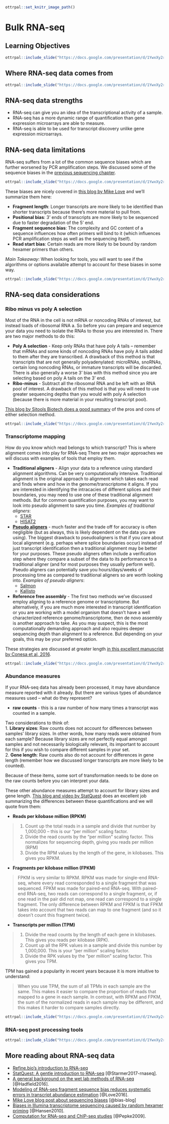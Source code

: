 
```r
ottrpal::set_knitr_image_path()
```

# Bulk RNA-seq

## Learning Objectives

```r
ottrpal::include_slide("https://docs.google.com/presentation/d/1YwxXy2rnUgbx_7B7ENH9wpDX-j6JpJz6lGVzOkjo0qY/edit#slide=id.g12890ae15d7_0_56")
```

## Where RNA-seq data comes from

```r
ottrpal::include_slide("https://docs.google.com/presentation/d/1YwxXy2rnUgbx_7B7ENH9wpDX-j6JpJz6lGVzOkjo0qY/edit#slide=id.g142c259a793_0_5")
```

## RNA-seq data **strengths**  

- RNA-seq can give you an idea of the transcriptional activity of a sample.
- RNA-seq has a more dynamic range of quantification than gene expression microarrays are able to measure.
- RNA-seq is able to be used for transcript discovery unlike gene expression microarrays.

## RNA-seq data **limitations**  

RNA-seq suffers from a lot of the common sequence biases which are further worsened by PCR amplification steps. We discussed some of the sequence biases in the [previous sequencing chapter]().

```r
ottrpal::include_slide("https://docs.google.com/presentation/d/1YwxXy2rnUgbx_7B7ENH9wpDX-j6JpJz6lGVzOkjo0qY/edit#slide=id.g142e3de7ce8_0_19")
```

These biases are nicely covered in [this blog by Mike Love](https://mikelove.wordpress.com/2016/09/26/rna-seq-fragment-sequence-bias/) and we'll summarize them here:

- **Fragment length**: Longer transcripts are more likely to be identified than shorter transcripts because there's more material to pull from.  
- **Positional bias**: 3' ends of transcripts are more likely to be sequenced due to faster degradation of the 5' end.
- **Fragment sequence bias**: The complexity and GC content of a sequence influences how often primers will bind to it (which influences PCR amplification steps as well as the sequencing itself).
- **Read start bias**: Certain reads are more likely to be bound by random hexamer primers than others.

_Main Takeaway_: When looking for tools, you will want to see if the algorithms or options available attempt to account for these biases in some way.

```r
ottrpal::include_slide("https://docs.google.com/presentation/d/1YwxXy2rnUgbx_7B7ENH9wpDX-j6JpJz6lGVzOkjo0qY/edit#slide=id.g15bed4cad37_396_65")
```

## RNA-seq data considerations

### Ribo minus vs poly A selection

Most of the RNA in the cell is not mRNA or noncoding RNAs of interest, but instead loads of ribosomal RNA a. So before you can prepare and sequence your data you need to isolate the RNAs to those you are interested in. There are two major methods to do this:

- **Poly A selection** - Keep only RNAs that have poly A tails -- remember that mRNAs and some kinds of noncoding RNAs have poly A tails added to them after they are transcribed. A drawback of this method is that transcripts that are not generally polyadenylated: microRNAs, snoRNAs, certain long noncoding RNAs, or immature transcripts will be discarded. There is also generally a worse 3' bias with this method since you are selecting based on poly A tails on the 3' end.
- **Ribo-minus** - Subtract all the ribosomal RNA and be left with an RNA pool of interest. A drawback of this method is that you will need to use greater sequencing depths than you would with poly A selection (because there is more material in your resulting transcript pool).

[This blog by Sitools Biotech does a good summary](https://blog.sitoolsbiotech.com/2019/08/ribo-depletion-rna-seq-ribosomal-rna-depletion-method-works-best/) of the pros and cons of either selection method.

```r
ottrpal::include_slide("https://docs.google.com/presentation/d/1YwxXy2rnUgbx_7B7ENH9wpDX-j6JpJz6lGVzOkjo0qY/edit#slide=id.g15bed4cad37_396_47")
```

### Transcriptome mapping

How do you know which read belongs to which transcript? This is where alignment comes into play for RNA-seq There are two major approaches we will discuss with examples of tools that employ them.

- **Traditional aligners** - Align your data to a reference using standard alignment algorithms. Can be very computationally intensive. Traditional alignment is the original approach to alignment which takes each read and finds where and how in the genome/transcriptome it aligns. If you are interested in identifying the intracacies of different splices and their boundaries, you may need to use one of these traditional alignment methods. But for common quantification purposes, you may want to look into pseudo alignment to save you time.
_Examples of traditional aligners_:   
  - [STAR](https://github.com/alexdobin/STAR/blob/master/doc/STARmanual.pdf)
  - [HISAT2](http://daehwankimlab.github.io/hisat2/manual/)

- [**Pseudo aligners**](https://tinyheero.github.io/2015/09/02/pseudoalignments-kallisto.html) - much faster and the trade off for accuracy is often negligible (but as always, this is likely dependent on the data you are using). The biggest drawback to pseudoaligners is that if you care about local alignment (e.g. perhaps where splice boundaries occur) instead of just transcript identification then a traditional alignment may be better for your purposes. These pseudo aligners often include a verification step where they compare a subset of the data to its performance to a traditional aligner (and for most purposes they usually perform well). Pseudo aligners can potentially save you hours/days/weeks of processing time as compared to traditional aligners so are worth looking into.
_Examples of pseudo aligners_:   
  - [Salmon](https://salmon.readthedocs.io/en/latest/salmon.html#using-salmon)
  - [Kallisto](https://pachterlab.github.io/kallisto/)

- **Reference free assembly** - The first two methods we've discussed employ aligning to a reference genome or transcriptome. But alternatively, if you are much more interested in transcript identification or you are working with a model organism that doesn't have a well characterized reference genome/transcriptome, then de novo assembly is another approach to take. As you may suspect, this is the most computationally demanding approach and also requires deeper sequencing depth than alignment to a reference. But depending on your goals, this may be your preferred option.

These strategies are discussed at greater length [in this excellent manuscript by Conesa et al, 2016](https://genomebiology.biomedcentral.com/articles/10.1186/s13059-016-0881-8).

```r
ottrpal::include_slide("https://docs.google.com/presentation/d/1YwxXy2rnUgbx_7B7ENH9wpDX-j6JpJz6lGVzOkjo0qY/edit#slide=id.g15bed4cad37_396_72")
```

### Abundance measures

If your RNA-seq data has already been processed, it may have abundance measure reported with it already. But there are various types of abundance measures used -- what do they represent?

- **raw counts** - this is a raw number of how many times a transcript was counted in a sample.

Two considerations to think of:  
1. **Library sizes**: Raw counts does not account for differences between samples' library sizes. In other words, how many reads were obtained from each sample? Because library sizes are not perfectly equal amongst samples and not necessarily biologically relevant, its important to account for this if you wish to compare different samples in your set.  
2. **Gene length**: Raw counts also do not account for differences in gene length (remember how we discussed longer transcripts are more likely to be counted).

Because of these items, some sort of transformation needs to be done on the raw counts before you can interpret your data.

These other abundance measures attempt to account for library sizes and gene length. [This blog and video by StatQuest](https://www.rna-seqblog.com/rpkm-fpkm-and-tpm-clearly-explained/) does an excellent job summarizing the differences between these quantifications and we will quote from them:

- **Reads per kilobase million (RPKM)**  

> 1. Count up the total reads in a sample and divide that number by 1,000,000 – this is our “per million” scaling factor.
2. Divide the read counts by the “per million” scaling factor. This normalizes for sequencing depth, giving you reads per million (RPM)
3. Divide the RPM values by the length of the gene, in kilobases. This gives you RPKM.

- **Fragments per kilobase million (FPKM)**  

> FPKM is very similar to RPKM. RPKM was made for single-end RNA-seq, where every read corresponded to a single fragment that was sequenced. FPKM was made for paired-end RNA-seq. With paired-end RNA-seq, two reads can correspond to a single fragment, or, if one read in the pair did not map, one read can correspond to a single fragment. The only difference between RPKM and FPKM is that FPKM takes into account that two reads can map to one fragment (and so it doesn’t count this fragment twice).

- **Transcripts per million (TPM)**  

> 1. Divide the read counts by the length of each gene in kilobases. This gives you reads per kilobase (RPK).
2. Count up all the RPK values in a sample and divide this number by 1,000,000. This is your “per million” scaling factor.
3. Divide the RPK values by the “per million” scaling factor. This gives you TPM.

TPM has gained a popularity in recent years because it is more intuitive to understand:

> When you use TPM, the sum of all TPMs in each sample are the same. This makes it easier to compare the proportion of reads that mapped to a gene in each sample. In contrast, with RPKM and FPKM, the sum of the normalized reads in each sample may be different, and this makes it harder to compare samples directly.

```r
ottrpal::include_slide("https://docs.google.com/presentation/d/1YwxXy2rnUgbx_7B7ENH9wpDX-j6JpJz6lGVzOkjo0qY/edit#slide=id.g15bed4cad37_396_59")
```

### RNA-seq post processing tools

```r
ottrpal::include_slide("https://docs.google.com/presentation/d/1YwxXy2rnUgbx_7B7ENH9wpDX-j6JpJz6lGVzOkjo0qY/edit#slide=id.g15bed4cad37_396_80")
```

## More reading about RNA-seq data

- [Refine.bio's introduction to RNA-seq](https://alexslemonade.github.io/refinebio-examples/03-rnaseq/00-intro-to-rnaseq.html)
- [StatQuest: A gentle introduction to RNA-seq](https://www.youtube.com/watch?v=tlf6wYJrwKY) [@Starmer2017-rnaseq].
- [A general background on the wet lab methods of RNA-seq](https://bitesizebio.com/13542/what-everyone-should-know-about-rna-seq/) [@Hadfield2016].
- [Modeling of RNA-seq fragment sequence bias reduces systematic errors in transcript abundance estimation](https://www.ncbi.nlm.nih.gov/pmc/articles/PMC5143225/) [@Love2016].
- [Mike Love blog post about sequencing biases]( https://mikelove.wordpress.com/2016/09/26/rna-seq-fragment-sequence-bias/) [@bias-blog]
- [Biases in Illumina transcriptome sequencing caused by random hexamer priming](https://pdfs.semanticscholar.org/9d16/997f5de72d6c606fef3d673db70e5d1d8e1e.pdf?_ga=2.131436679.965169313.1600175795-124991789.1600175795) [@Hansen2010].
- [Computation for RNA-seq and ChIP-seq studies](https://www.ncbi.nlm.nih.gov/pmc/articles/PMC4121056/) [@Pepke2009].
